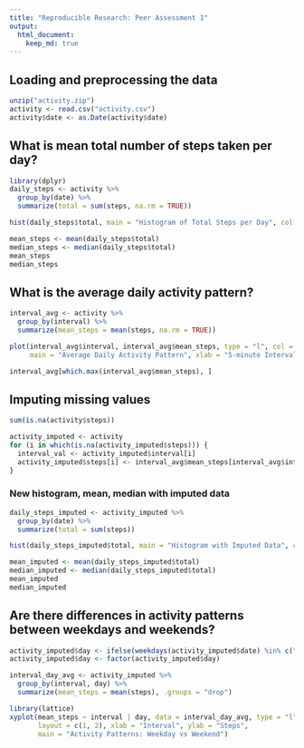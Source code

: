 ```yaml
---
title: "Reproducible Research: Peer Assessment 1"
output: 
  html_document:
    keep_md: true
---
```


## Loading and preprocessing the data

```r
unzip("activity.zip")
activity <- read.csv("activity.csv")
activity$date <- as.Date(activity$date)
```

## What is mean total number of steps taken per day?

```r
library(dplyr)
daily_steps <- activity %>%
  group_by(date) %>%
  summarize(total = sum(steps, na.rm = TRUE))
```

```r
hist(daily_steps$total, main = "Histogram of Total Steps per Day", col = "skyblue", xlab = "Steps")
```

```r
mean_steps <- mean(daily_steps$total)
median_steps <- median(daily_steps$total)
mean_steps
median_steps
```

## What is the average daily activity pattern?

```r
interval_avg <- activity %>%
  group_by(interval) %>%
  summarize(mean_steps = mean(steps, na.rm = TRUE))
```

```r
plot(interval_avg$interval, interval_avg$mean_steps, type = "l", col = "blue", 
     main = "Average Daily Activity Pattern", xlab = "5-minute Interval", ylab = "Average Steps")
```

```r
interval_avg[which.max(interval_avg$mean_steps), ]
```

## Imputing missing values

```r
sum(is.na(activity$steps))
```

```r
activity_imputed <- activity
for (i in which(is.na(activity_imputed$steps))) {
  interval_val <- activity_imputed$interval[i]
  activity_imputed$steps[i] <- interval_avg$mean_steps[interval_avg$interval == interval_val]
}
```

### New histogram, mean, median with imputed data

```r
daily_steps_imputed <- activity_imputed %>%
  group_by(date) %>%
  summarize(total = sum(steps))
```

```r
hist(daily_steps_imputed$total, main = "Histogram with Imputed Data", col = "orange", xlab = "Steps")
```

```r
mean_imputed <- mean(daily_steps_imputed$total)
median_imputed <- median(daily_steps_imputed$total)
mean_imputed
median_imputed
```

## Are there differences in activity patterns between weekdays and weekends?

```r
activity_imputed$day <- ifelse(weekdays(activity_imputed$date) %in% c("Saturday", "Sunday"), "weekend", "weekday")
activity_imputed$day <- factor(activity_imputed$day)
```

```r
interval_day_avg <- activity_imputed %>%
  group_by(interval, day) %>%
  summarize(mean_steps = mean(steps), .groups = "drop")
```

```r
library(lattice)
xyplot(mean_steps ~ interval | day, data = interval_day_avg, type = "l",
       layout = c(1, 2), xlab = "Interval", ylab = "Steps",
       main = "Activity Patterns: Weekday vs Weekend")
```

